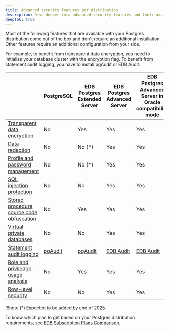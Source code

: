 ```yaml
---
title: Advanced security features per distribution
description: Dive deeper into advanced security features and their availability per Postgres distribution.
deepToC: true
---
```


Most of the following features that are available with your Postgres distribution come out of the box and don't require an additional installation. 
Other features require an additional configuration from your side. 

For example, to benefit from transparent data encryption, you need to initialize your database cluster with the encryption flag. 
To benefit from statement audit logging, you have to install pgAudit or EDB Audit.

|                                                                                                                                                                                      | PostgreSQL                         | EDB Postgres Extended Server       | EDB Postgres Advanced Server                                                                                                                     | EDB Postgres Advanced Server in Oracle compatibility mode                                                                                        |
|--------------------------------------------------------------------------------------------------------------------------------------------------------------------------------------|------------------------------------|------------------------------------|--------------------------------------------------------------------------------------------------------------------------------------------------|--------------------------------------------------------------------------------------------------------------------------------------------------|
| [Transparent data encryption](/tde/latest)                                                                                                                                           | No                                 | Yes                                | Yes                                                                                                                                              | Yes                                                                                                                                              |
| [Data redaction](/epas/latest/epas_security_guide/05_data_redaction/)                                                                                                                | No                                 | No (*)                             | Yes                                                                                                                                              | Yes                                                                                                                                              |
| [Profile and password management](/epas/latest/epas_security_guide/04_profile_management/profile_overview/)                                                                          | No                                 | No (*)                             | Yes                                                                                                                                              | Yes                                                                                                                                              |
| [SQL injection protection](/epas/latest/epas_security_guide/02_protecting_against_sql_injection_attacks/)                                                                            | No                                 | No                                 | Yes                                                                                                                                              | Yes                                                                                                                                              |
| [Stored procedure source code obfuscation](/epas/latest/epas_security_guide/03_edb_wrap/obfuscating_source_code/)                                                                    | No                                 | Yes                                | Yes                                                                                                                                              | Yes                                                                                                                                              |
| [Virtual private databases](/epas/latest/epas_security_guide/03_virtual_private_database/)                                                                                           | No                                 | No                                 | Yes                                                                                                                                              | Yes                                                                                                                                              |
| [Statement audit logging](/epas/latest/epas_security_guide/05_edb_audit_logging/02_selecting_sql_statements_to_audit/)                                                               | [pgAudit](/pg_extensions/pgaudit/) | [pgAudit](/pg_extensions/pgaudit/) | [EDB Audit](/epas/latest/database_administration/01_configuration_parameters/03_configuration_parameters_by_functionality/07_auditing_settings/) | [EDB Audit](/epas/latest/database_administration/01_configuration_parameters/03_configuration_parameters_by_functionality/07_auditing_settings/) |
| [Role and priviledge usage analysis](/epas/latest/reference/oracle_compatibility_reference/epas_compat_bip_guide/03_built-in_packages/10_dbms_privilege_capture/#policy-on-database) | No                                 | Yes                                | Yes                                                                                                                                              | Yes                                                                                                                                              |
| [Row-level security](https://www.postgresql.org/docs/current/ddl-rowsecurity.html)                                                                                                   | No                                 | No                                 | Yes                                                                                                                                              | Yes                                                                                                                                              |

!!!note
   (*) Expected to be added by end of 2025.

To know which plan to get based on your Postgres distribution requirements, see [EDB Subscription Plans Comparison](https://www.enterprisedb.com/products/plans-comparison).
